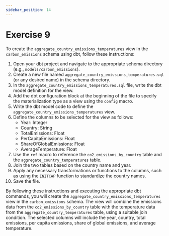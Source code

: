 ```yaml
---
sidebar_position: 14
---
```


# Exercise 9

To create the `aggregate_country_emissions_temperatures` view in the `carbon_emissions` schema using dbt, follow these instructions:

1. Open your dbt project and navigate to the appropriate schema directory (e.g., `models/carbon_emissions`).
2. Create a new file named `aggregate_country_emissions_temperatures.sql` (or any desired name) in the schema directory.
3. In the `aggregate_country_emissions_temperatures.sql` file, write the dbt model definition for the view.
4. Add the dbt configuration block at the beginning of the file to specify the materialization type as a view using the `config` macro.
5. Write the dbt model code to define the `aggregate_country_emissions_temperatures` view.
6. Define the columns to be selected for the view as follows:
   - Year: Integer
   - Country: String
   - TotalEmissions: Float
   - PerCapitaEmissions: Float
   - ShareOfGlobalEmissions: Float
   - AverageTemperature: Float
7. Use the `ref` macro to reference the `co2_emissions_by_country` table and the `aggregate_country_temperatures` table.
8. Join the two tables based on the country name and year.
9. Apply any necessary transformations or functions to the columns, such as using the `INITCAP` function to standardize the country names.
10. Save the file.

By following these instructions and executing the appropriate dbt commands, 
you will create the `aggregate_country_emissions_temperatures` view in the `carbon_emissions` schema. 
The view will combine the emissions data from the `co2_emissions_by_country` table with the temperature data from the `aggregate_country_temperatures` table, using a suitable join condition. 
The selected columns will include the year, country, total emissions, per capita emissions, share of global emissions, and average temperature.